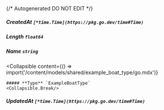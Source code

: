 {/* Autogenerated DO NOT EDIT  */}

##### **CreatedAt** `[*time.Time](https://pkg.go.dev/time#Time)`

##### **Length** `float64`

##### **Name** `string`

<Collapsible
    content={() => import('/content/models/shared/example_boat_type/go.mdx')}
>
    ##### **Type** `ExampleBoatType`
    <Collapsible.Break/>
</Collapsible>

##### **UpdatedAt** `[*time.Time](https://pkg.go.dev/time#Time)`

